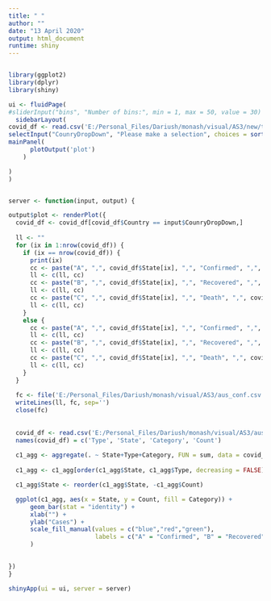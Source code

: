 ```yaml
---
title: " "
author: ""
date: "13 April 2020"
output: html_document
runtime: shiny
---
```

```r
```

```r
library(ggplot2)
library(dplyr)
library(shiny)

ui <- fluidPage(
#sliderInput("bins", "Number of bins:", min = 1, max = 50, value = 30)
  sidebarLayout(
covid_df <- read.csv('E:/Personal_Files/Dariush/monash/visual/AS3/new/time_series_covid19_ALL_global.csv', header=TRUE),
selectInput("CounryDropDown", "Please make a selection", choices = sort(unique(covid_df$Country)), selected = "Australia"),
mainPanel(
      plotOutput('plot')
    )

)
)


server <- function(input, output) {

output$plot <- renderPlot({
  covid_df <- covid_df[covid_df$Country == input$CounryDropDown,]
  
  ll <- ""
  for (ix in 1:nrow(covid_df)) {
    if (ix == nrow(covid_df)) {
      print(ix)
      cc <- paste("A", ",", covid_df$State[ix], ",", "Confirmed", ",", covid_df$confirmed_inc_count[ix], '\n', sep="")
      ll <- c(ll, cc)
      cc <- paste("B", ",", covid_df$State[ix], ",", "Recovered", ",", covid_df$recovered_inc_count[ix], '\n', sep="")
      ll <- c(ll, cc)
      cc <- paste("C", ",", covid_df$State[ix], ",", "Death", ",", covid_df$death_inc_count[ix], sep="")
      ll <- c(ll, cc)
    }
    else {
      cc <- paste("A", ",", covid_df$State[ix], ",", "Confirmed", ",", covid_df$confirmed_inc_count[ix], '\n', sep="")
      ll <- c(ll, cc)
      cc <- paste("B", ",", covid_df$State[ix], ",", "Recovered", ",", covid_df$recovered_inc_count[ix], '\n', sep="")
      ll <- c(ll, cc)
      cc <- paste("C", ",", covid_df$State[ix], ",", "Death", ",", covid_df$death_inc_count[ix], '\n', sep="")
      ll <- c(ll, cc)
    }
  }
  
  fc <- file('E:/Personal_Files/Dariush/monash/visual/AS3/aus_conf.csv')
  writeLines(ll, fc, sep='')
  close(fc)
  
  
  covid_df <- read.csv('E:/Personal_Files/Dariush/monash/visual/AS3/aus_conf.csv', header=FALSE)
  names(covid_df) = c('Type', 'State', 'Category', 'Count')
  
  c1_agg <- aggregate(. ~ State+Type+Category, FUN = sum, data = covid_df)
  
  c1_agg <- c1_agg[order(c1_agg$State, c1_agg$Type, decreasing = FALSE), ]

  c1_agg$State <- reorder(c1_agg$State, -c1_agg$Count) 

  ggplot(c1_agg, aes(x = State, y = Count, fill = Category)) + 
      geom_bar(stat = "identity") +
      xlab("") +
      ylab("Cases") +
      scale_fill_manual(values = c("blue","red","green"),
                        labels = c("A" = "Confirmed", "B" = "Recovered", "C" = "Death")
      )

    
})
}

shinyApp(ui = ui, server = server)
  
```

